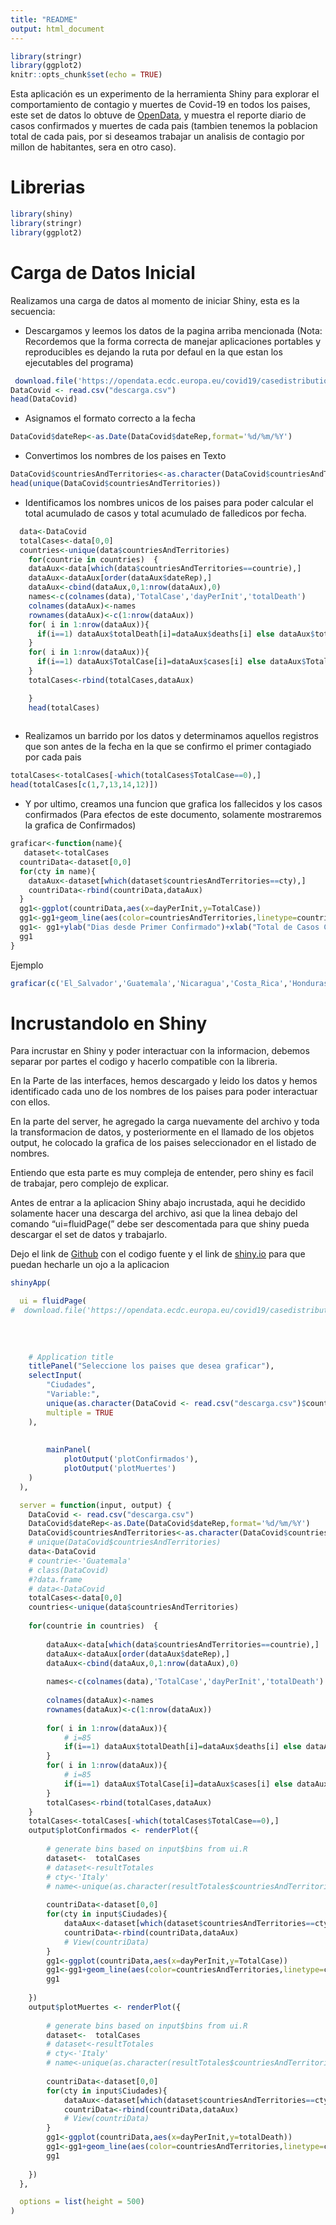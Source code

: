 ```yaml
---
title: "README"
output: html_document
---
```



```r
library(stringr)
library(ggplot2)
knitr::opts_chunk$set(echo = TRUE)
```
Esta aplicación es un experimento de la herramienta Shiny para explorar el comportamiento de contagio y muertes de Covid-19 en todos los paises, este set de datos lo obtuve de [OpenData](https://opendata.ecdc.europa.eu/covid19/casedistribution/csv), y muestra el reporte diario de casos confirmados y muertes de cada pais (tambien tenemos la poblacion total de cada pais, por si deseamos trabajar un analisis de contagio por millon de habitantes, sera en otro caso).

# Librerias
```r
library(shiny)
library(stringr)
library(ggplot2)
```

# Carga de Datos Inicial

Realizamos una carga de datos al momento de iniciar Shiny, esta es la secuencia:

 + Descargamos y leemos los datos de la pagina arriba mencionada (Nota: Recordemos que la forma correcta de manejar aplicaciones portables y reproducibles es dejando la ruta por defaul en la que estan los ejecutables del programa)
 
```R
 download.file('https://opendata.ecdc.europa.eu/covid19/casedistribution/csv','descarga.csv')
DataCovid <- read.csv("descarga.csv")
head(DataCovid)
```

 + Asignamos el formato correcto a la fecha
 
```r
DataCovid$dateRep<-as.Date(DataCovid$dateRep,format='%d/%m/%Y')
```

 + Convertimos los nombres de los paises en Texto
 
``` r
DataCovid$countriesAndTerritories<-as.character(DataCovid$countriesAndTerritories)
head(unique(DataCovid$countriesAndTerritories))
```

+ Identificamos los nombres unicos de los paises para poder calcular el total acumulado de casos  y total acumulado de falledicos por fecha.

```r

  data<-DataCovid
  totalCases<-data[0,0]
  countries<-unique(data$countriesAndTerritories)
    for(countrie in countries)  {
    dataAux<-data[which(data$countriesAndTerritories==countrie),]
    dataAux<-dataAux[order(dataAux$dateRep),]
    dataAux<-cbind(dataAux,0,1:nrow(dataAux),0)
    names<-c(colnames(data),'TotalCase','dayPerInit','totalDeath')
    colnames(dataAux)<-names
    rownames(dataAux)<-c(1:nrow(dataAux))
    for( i in 1:nrow(dataAux)){
      if(i==1) dataAux$totalDeath[i]=dataAux$deaths[i] else dataAux$totalDeath[i]=dataAux$deaths[i]+dataAux$totalDeath[i-1]
    }
    for( i in 1:nrow(dataAux)){
      if(i==1) dataAux$TotalCase[i]=dataAux$cases[i] else dataAux$TotalCase[i]=dataAux$cases[i]+dataAux$TotalCase[i-1]
    }
    totalCases<-rbind(totalCases,dataAux)

    }
    head(totalCases)
   
```

+ Realizamos un barrido por los datos y determinamos aquellos registros que son antes de la fecha en la que se confirmo el primer contagiado por cada pais

```r
totalCases<-totalCases[-which(totalCases$TotalCase==0),]
head(totalCases[c(1,7,13,14,12)])
```

+ Y por ultimo, creamos una funcion que grafica los fallecidos y los casos confirmados (Para efectos de este documento, solamente mostraremos la grafica de Confirmados)

```r
graficar<-function(name){
   dataset<-totalCases
  countriData<-dataset[0,0]
  for(cty in name){
    dataAux<-dataset[which(dataset$countriesAndTerritories==cty),]
    countriData<-rbind(countriData,dataAux)
  }
  gg1<-ggplot(countriData,aes(x=dayPerInit,y=TotalCase))
  gg1<-gg1+geom_line(aes(color=countriesAndTerritories,linetype=countriesAndTerritories))
  gg1<- gg1+ylab("Dias desde Primer Confirmado")+xlab("Total de Casos Confirmados")
  gg1
}
```

Ejemplo

```r
graficar(c('El_Salvador','Guatemala','Nicaragua','Costa_Rica','Honduras'))
```


# Incrustandolo en Shiny

Para incrustar en Shiny y poder interactuar con la informacion, debemos separar por partes el codigo y hacerlo compatible con la libreria.

En la Parte de las interfaces, hemos descargado y leido los datos y hemos identificado cada uno de los nombres de los paises para poder interactuar con ellos.

En la parte del server, he agregado la carga nuevamente del archivo y toda la transformacion de datos, y posteriormente en el llamado de los objetos output, he colocado la grafica de los paises seleccionador en el listado de nombres.

Entiendo que esta parte es muy compleja de entender, pero shiny es facil de trabajar, pero complejo de explicar.

Antes de entrar a la aplicacion Shiny abajo incrustada, aqui he decidido solamente hacer una descarga del archivo, asi que la linea debajo del comando "ui=fluidPage(" debe ser descomentada para que shiny pueda descargar el set de datos y trabajarlo.

Dejo el link de [Github](https://github.com/fredyvel/DevelopingDataProducts/tree/master/CovidExploration) con el codigo fuente y el link de [shiny.io](https://fredyv.shinyapps.io/covidexploration/) para que puedan hecharle un ojo a la aplicacion

```r
shinyApp(

  ui = fluidPage(
#  download.file('https://opendata.ecdc.europa.eu/covid19/casedistribution/csv','descarga.csv'),
    
    
  
  
    # Application title
    titlePanel("Seleccione los paises que desea graficar"),
    selectInput(
        "Ciudades",
        "Variable:",
        unique(as.character(DataCovid <- read.csv("descarga.csv")$countriesAndTerritories)),
        multiple = TRUE
    ),
    
              
        mainPanel(
            plotOutput('plotConfirmados'),
            plotOutput('plotMuertes')
    )
  ),

  server = function(input, output) {
    DataCovid <- read.csv("descarga.csv")
    DataCovid$dateRep<-as.Date(DataCovid$dateRep,format='%d/%m/%Y')
    DataCovid$countriesAndTerritories<-as.character(DataCovid$countriesAndTerritories)
    # unique(DataCovid$countriesAndTerritories)
    data<-DataCovid
    # countrie<-'Guatemala'
    # class(DataCovid)
    #?data.frame
    # data<-DataCovid
    totalCases<-data[0,0]
    countries<-unique(data$countriesAndTerritories)
    
    for(countrie in countries)  {
        
        dataAux<-data[which(data$countriesAndTerritories==countrie),]
        dataAux<-dataAux[order(dataAux$dateRep),]
        dataAux<-cbind(dataAux,0,1:nrow(dataAux),0)
        
        names<-c(colnames(data),'TotalCase','dayPerInit','totalDeath')
        
        colnames(dataAux)<-names
        rownames(dataAux)<-c(1:nrow(dataAux))
        
        for( i in 1:nrow(dataAux)){
            # i=85
            if(i==1) dataAux$totalDeath[i]=dataAux$deaths[i] else dataAux$totalDeath[i]=dataAux$deaths[i]+dataAux$totalDeath[i-1]
        }
        for( i in 1:nrow(dataAux)){
            # i=85
            if(i==1) dataAux$TotalCase[i]=dataAux$cases[i] else dataAux$TotalCase[i]=dataAux$cases[i]+dataAux$TotalCase[i-1]
        }
        totalCases<-rbind(totalCases,dataAux)
    }
    totalCases<-totalCases[-which(totalCases$TotalCase==0),]
    output$plotConfirmados <- renderPlot({
        
        # generate bins based on input$bins from ui.R
        dataset<-  totalCases
        # dataset<-resultTotales
        # cty<-'Italy'
        # name<-unique(as.character(resultTotales$countriesAndTerritories))[1:3]
        
        countriData<-dataset[0,0]
        for(cty in input$Ciudades){
            dataAux<-dataset[which(dataset$countriesAndTerritories==cty),]
            countriData<-rbind(countriData,dataAux)
            # View(countriData)
        }
        gg1<-ggplot(countriData,aes(x=dayPerInit,y=TotalCase))
        gg1<-gg1+geom_line(aes(color=countriesAndTerritories,linetype=countriesAndTerritories))
        gg1
        
    })
    output$plotMuertes <- renderPlot({
        
        # generate bins based on input$bins from ui.R
        dataset<-  totalCases
        # dataset<-resultTotales
        # cty<-'Italy'
        # name<-unique(as.character(resultTotales$countriesAndTerritories))[1:3]
        
        countriData<-dataset[0,0]
        for(cty in input$Ciudades){
            dataAux<-dataset[which(dataset$countriesAndTerritories==cty),]
            countriData<-rbind(countriData,dataAux)
            # View(countriData)
        }
        gg1<-ggplot(countriData,aes(x=dayPerInit,y=totalDeath))
        gg1<-gg1+geom_line(aes(color=countriesAndTerritories,linetype=countriesAndTerritories))
        gg1
        
    })
  },

  options = list(height = 500)
)



```


